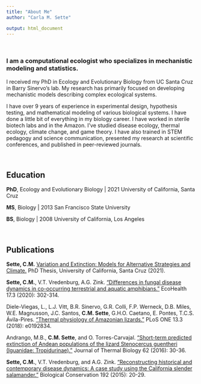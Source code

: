```yaml
---
title: "About Me"
author: "Carla M. Sette"

output: html_document
---
```

<p>&nbsp;</p>
### I am a computational ecologist who specializes in mechanistic modeling and statistics.
I received my PhD in Ecology and Evolutionary Biology from UC Santa Cruz in Barry Sinervo's lab. My research has primarily focused on developing mechanistic models describing complex ecological systems.

I have over 9 years of experience in experimental design, hypothesis testing, and mathematical modeling of various biological systems. I have done a little bit of everything in my biology career. I have worked in sterile biotech labs  and in the Amazon. I've studied disease ecology, thermal ecology, climate change, and game theory. I have also trained in STEM pedagogy and science communication, presented my research at scientific conferences, and published in peer-reviewed journals. 

<p>&nbsp;</p>
## Education ##
**PhD**, Ecology and Evolutionary Biology | 2021
University of California, Santa Cruz

**MS**, Biology | 2013
San Francisco State University

**BS**, Biology | 2008
University of California, Los Angeles

<p>&nbsp;</p>
## Publications ##
**Sette, C.M.** [Variation and Extinction: Models for Alternative Strategies and Climate.](https://escholarship.org/content/qt5mw8939m/qt5mw8939m.pdf) PhD Thesis, University of California, Santa Cruz (2021).

**Sette, C.M.**, V.T. Vredenburg, A.G. Zink. ["Differences in fungal disease dynamics in co-occurring terrestrial and aquatic amphibians."](https://link.springer.com/article/10.1007/s10393-020-01501-z) EcoHealth 17.3 (2020): 302-314.

Diele-Viegas, L., L.J. Vitt, B.R. Sinervo, G.R. Colli, F.P. Werneck, D.B. Miles, W.E. Magnusson, J.C. Santos, **C.M. Sette**, G.H.O. Caetano, E. Pontes, T.C.S. Ávila-Pires. [“Thermal physiology of Amazonian lizards."](https://journals.plos.org/plosone/article?id=10.1371/journal.pone.0192834) PLoS ONE 13.3 (2018): e0192834.

Andrango, M.B., **C.M. Sette**, and O. Torres-Carvajal. ["Short-term predicted extinction of Andean populations of the lizard Stenocercus guentheri (Iguanidae: Tropidurinae)."](https://www.sciencedirect.com/science/article/abs/pii/S0306456515302011) Journal of Thermal Biology 62 (2016): 30-36. 

**Sette, C.M.**, V.T. Vredenburg, and A.G. Zink. ["Reconstructing historical and contemporary disease dynamics: A case study using the California slender salamander."](https://www.sciencedirect.com/science/article/abs/pii/S0006320715300896) Biological Conservation 192 (2015): 20-29.

